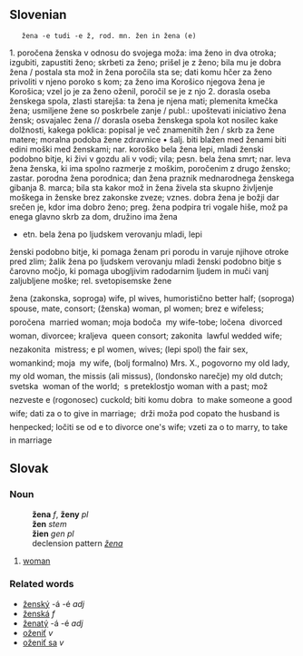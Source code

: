 == Slovenian ==

	žena -e tudi -e ž, rod. mn. žen in žena (e) 
1. poročena ženska v odnosu do svojega moža: 
ima ženo in dva otroka; izgubiti, zapustiti ženo; 
skrbeti za ženo; prišel je z ženo; bila mu je dobra 
žena / postala sta mož in žena poročila sta se; dati 
komu hčer za ženo privoliti v njeno poroko s kom; za 
ženo ima Korošico njegova žena je Korošica; vzel jo 
je za ženo oženil, poročil se je z njo 
2. dorasla oseba ženskega spola, zlasti 
starejša: ta žena je njena mati; plemenita 
kmečka žena; usmiljene žene so poskrbele 
zanje / publ.: upoštevati iniciativo žena žensk; 
osvajalec žena // dorasla oseba ženskega spola 
kot nosilec kake dolžnosti, kakega poklica: 
popisal je več znamenitih žen / skrb za žene 
matere; moralna podoba žene zdravnice 
• šalj. biti blažen med ženami biti edini moški med 
ženskami; nar. koroško bela žena lepi, mladi ženski 
podobno bitje, ki živi v gozdu ali v vodi; vila; pesn. bela 
žena smrt; nar. leva žena ženska, ki ima spolno 
razmerje z moškim, poročenim z drugo žensko; zastar. 
porodna žena porodnica; dan žena praznik 
mednarodnega ženskega gibanja 8. marca; bila sta 
kakor mož in žena živela sta skupno življenje 
moškega in ženske brez zakonske zveze; vznes. dobra 
žena je božji dar srečen je, kdor ima dobro ženo; 
preg. žena podpira tri vogale hiše, mož pa enega 
glavno skrb za dom, družino ima žena 
* etn. bela žena po ljudskem verovanju mladi, lepi 
ženski podobno bitje, ki pomaga ženam pri porodu in 
varuje njihove otroke pred zlim; žalik žena po ljudskem 
verovanju mladi ženski podobno bitje s čarovno močjo, ki 
pomaga ubogljivim radodarnim ljudem in muči vanj 
zaljubljene moške; rel. svetopisemske žene

žena (zakonska, soproga) wife, pl wives, humoristično better half; (soproga) spouse, mate, consort; (ženska) woman, pl women; brez e wifeless; poročena  married woman; moja bodoča  my wife-tobe; ločena  divorced woman, divorcee; kraljeva  queen consort; zakonita  lawful wedded wife; nezakonita  mistress; e pl women, wives; (lepi spol) the fair sex, womankind; moja  my wife, (bolj formalno) Mrs. X., pogovorno my old lady, my old woman, the missis (ali missus), (londonsko narečje) my old dutch; svetska  woman of the world;  s preteklostjo woman with a past; mož nezveste e (rogonosec) cuckold; biti komu dobra  to make someone a good wife; dati za o to give in marriage;  drži moža pod copato the husband is henpecked; ločiti se od e to divorce one's wife; vzeti za o to marry, to take in marriage


== Slovak ==
=== Noun ===
:'''žena''' ''f'', '''ženy''' ''pl''
:'''žen''' ''stem''
:'''žien''' ''gen pl''
: declension pattern ''[[Slovak declension pattern žena|žena]]''
# [[woman]]

=== Related words ===
* [[ženský]] -á -é ''adj''
* [[ženská]] ''f''
* [[ženatý]] -á -é ''adj''
* [[oženiť]] ''v''
* [[oženiť sa]] ''v''
